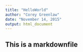 ```yaml
---
title: "HelloWorld"
author: "Corey Greenlaw"
date: "November 14, 2015"
output: html_document
---
```


## This is a markdownfile

